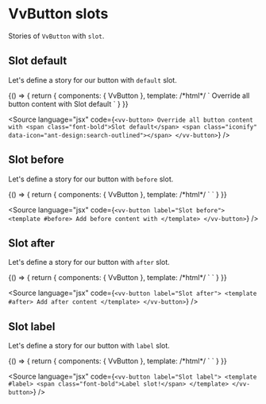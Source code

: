 
<Meta title="Components/Button/slots" />

# VvButton slots

Stories of `VvButton` with `slot`.

## Slot default

Let's define a story for our button with `default` slot.

<Canvas>
	<Story name="slot-default">
		{() => {
			return {
				components: { VvButton },
				template:
					/*html*/
					`<vv-button>
						Override all button content with
						<span class="font-bold">Slot default</span>
						<span
							class="iconify"
							data-icon="ant-design:search-outlined"></span>
					</vv-button>`
			}
		}}
	</Story>
</Canvas>

<Source
	language="jsx"
	code={`<vv-button>
	Override all button content with
	<span class="font-bold">Slot default</span>
	<span class="iconify" data-icon="ant-design:search-outlined"></span>
</vv-button>`}
/>

## Slot before

Let's define a story for our button with `before` slot.

<Canvas>
	<Story name="slot-before">
		{() => {
			return {
				components: { VvButton },
				template:
					/*html*/
					`<vv-button label="Slot before">
						<template #before>
							Add before content with
						</template>
					</vv-button>`
			}
		}}
	</Story>
</Canvas>

<Source
	language="jsx"
	code={`<vv-button label="Slot before">
	<template #before>
		Add before content with
	</template>
</vv-button>`}
/>

## Slot after

Let's define a story for our button with `after` slot.

<Canvas>
	<Story name="slot-after">
		{() => {
			return {
				components: { VvButton },
				template:
					/*html*/
					`<vv-button label="Slot after">
						<template #after>
							Add after content
						</template>
					</vv-button>`
			}
		}}
	</Story>
</Canvas>

<Source
	language="jsx"
	code={`<vv-button label="Slot after">
	<template #after>
		Add after content
	</template>
</vv-button>`}
/>

## Slot label

Let's define a story for our button with `label` slot.

<Canvas>
	<Story name="slot-label">
		{() => {
			return {
				components: { VvButton },
				template:
					/*html*/
					`<vv-button label="Slot label">
						<template #label>
							<span class="font-bold">Label slot!</span>
						</template>
					</vv-button>`
			}
		}}
	</Story>
</Canvas>

<Source
	language="jsx"
	code={`<vv-button label="Slot label">
	<template #label>
		<span class="font-bold">Label slot!</span>
	</template>
</vv-button>`}
/>
